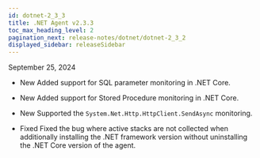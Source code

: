 ```yaml
---
id: dotnet-2_3_3
title: .NET Agent v2.3.3
toc_max_heading_level: 2
pagination_next: release-notes/dotnet/dotnet-2_3_2
displayed_sidebar: releaseSidebar
---
```


September 25, 2024

- <Status priority='1'>New</Status> Added support for SQL parameter monitoring in .NET Core.

- <Status priority='1'>New</Status> Added support for Stored Procedure monitoring in .NET Core.

- <Status priority='1'>New</Status> Supported the `System.Net.Http.HttpClient.SendAsync` monitoring.

- <Status priority='0'>Fixed</Status> Fixed the bug where active stacks are not collected when additionally installing the .NET framework version without uninstalling the .NET Core version of the agent.


<DownloadAgent />
